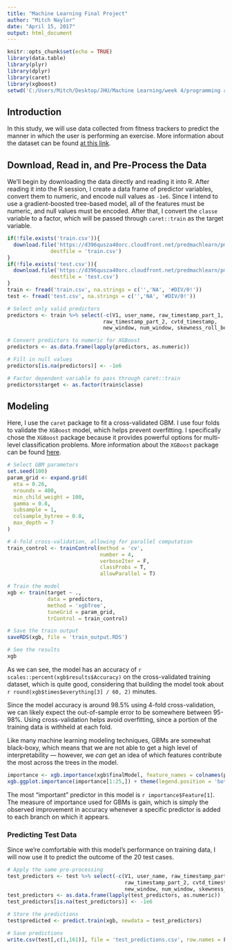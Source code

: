 ```yaml
---
title: "Machine Learning Final Project"
author: "Mitch Naylor"
date: "April 15, 2017"
output: html_document
---
```


```r
knitr::opts_chunk$set(echo = TRUE)
library(data.table)
library(plyr)
library(dplyr)
library(caret)
library(xgboost)
setwd('C:/Users/Mitch/Desktop/JHU/Machine Learning/week 4/programming assignment')
```

## Introduction
In this study, we will use data collected from fitness trackers to predict 
the manner in which the user is performing an exercise. More information 
about the dataset can be found [at this link](http://groupware.les.inf.puc-rio.br/har).

## Download, Read in, and Pre-Process the Data
We'll begin by downloading the data directly and reading it into R. After 
reading it into the R session, I create a data frame of predictor variables, 
convert them to numeric, and encode null values as `-1e6`. Since I intend to 
use a gradient-boosted tree-based model, all of the features must be numeric,
and null values must be encoded. After that, I convert the `classe` variable 
to a factor, which will be passed through `caret::train` 
as the target variable. 

```r
if(!file.exists('train.csv')){
  download.file('https://d396qusza40orc.cloudfront.net/predmachlearn/pml-training.csv',
              destfile = 'train.csv')
}
if(!file.exists('test.csv')){
  download.file('https://d396qusza40orc.cloudfront.net/predmachlearn/pml-testing.csv',
              destfile = 'test.csv')
}
train <- fread('train.csv', na.strings = c('','NA', '#DIV/0!'))
test <- fread('test.csv', na.strings = c('','NA', '#DIV/0!'))

# Select only valid predictors
predictors <- train %>% select(-c(V1, user_name, raw_timestamp_part_1,
                               raw_timestamp_part_2, cvtd_timestamp,
                               new_window, num_window, skewness_roll_belt.1, classe))

# Convert predictors to numeric for XGBoost
predictors <- as.data.frame(lapply(predictors, as.numeric))

# Fill in null values
predictors[is.na(predictors)] <- -1e6

# Factor dependent variable to pass through caret::train
predictors$target <- as.factor(train$classe)
```

## Modeling 
Here, I use the `caret` package to fit a cross-validated GBM. I use four
folds to validate the `XGBoost` model, which helps prevent overfitting. I 
specifically chose the `XGBoost` package because it provides powerful 
options for multi-level classification problems. More information about 
the `XGBoost` package can be found 
[here](https://cran.r-project.org/web/packages/xgboost/xgboost.pdf).

```r
# Select GBM parameters
set.seed(100)
param_grid <- expand.grid(
  eta = 0.26, 
  nrounds = 400,
  min_child_weight = 100,
  gamma = 0.8,
  subsample = 1,
  colsample_bytree = 0.8,
  max_depth = 7
)

# 4-fold cross-validation, allowing for parallel computation
train_control <- trainControl(method = 'cv',
                              number = 4,
                              verboseIter = F,
                              classProbs = T,
                              allowParallel = T)

# Train the model
xgb <- train(target ~ .,
             data = predictors,
             method = 'xgbTree',
             tuneGrid = param_grid,
             trControl = train_control)

# Save the train output
saveRDS(xgb, file = 'train_output.RDS')

# See the results
xgb
```

As we can see, the model has an accuracy of `r scales::percent(xgb$results$Accuracy)` 
on the cross-validated training dataset, which is quite good, considering that 
building the model took about `r round(xgb$times$everything[3] / 60, 2)` minutes.  

Since the model accuracy is around 98.5% using 4-fold cross-validation, we can 
likely expect the out-of-sample error to be somewhere between 95-98%. Using 
cross-validation helps avoid overfitting, since a portion of the training data
is withheld at each fold.

Like many machine learning modeling techniques, GBMs are somewhat black-boxy,
which means that we are not able to get a high level of interpretability --- however, 
we *can* get an idea of which features contribute the most across the 
trees in the model. 

```r
importance <- xgb.importance(xgb$finalModel, feature_names = colnames(predictors))
xgb.ggplot.importance(importance[1:25,]) + theme(legend.position = 'bottom')
```

The most "important" predictor in this model is `r importance$Feature[1]`. 
The measure of importance used for GBMs is gain, which is simply the 
observed improvement in accuracy whenever a specific predictor is added 
to each branch on which it appears.  

### Predicting Test Data
Since we're comfortable with this model's performance on training data, 
I will now use it to predict the outcome of the 20 test cases. 

```r
# Apply the same pre-processing
test_predictors <- test %>% select(-c(V1, user_name, raw_timestamp_part_1,
                                      raw_timestamp_part_2, cvtd_timestamp,
                                      new_window, num_window, skewness_roll_belt.1))
test_predictors <- as.data.frame(lapply(test_predictors, as.numeric))
test_predictors[is.na(test_predictors)] <- -1e6

# Store the predictions
test$predicted <- predict.train(xgb, newdata = test_predictors)

# Save predictions
write.csv(test[,c(1,161)], file = 'test_predictions.csv', row.names = F)
```
